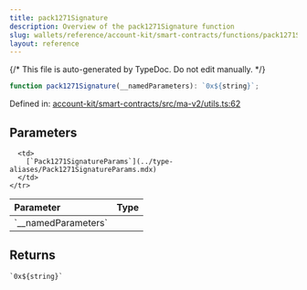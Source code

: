 ```yaml
---
title: pack1271Signature
description: Overview of the pack1271Signature function
slug: wallets/reference/account-kit/smart-contracts/functions/pack1271Signature
layout: reference
---
```


{/* This file is auto-generated by TypeDoc. Do not edit manually. */}

```ts
function pack1271Signature(__namedParameters): `0x${string}`;
```

Defined in: [account-kit/smart-contracts/src/ma-v2/utils.ts:62](https://github.com/alchemyplatform/aa-sdk/blob/c1a84188d03473acac2fdb49fb7cd7fdba73169b/account-kit/smart-contracts/src/ma-v2/utils.ts#L62)

## Parameters

<table>
  <thead>
    <tr>
      <th align="left">Parameter</th>
      <th align="left">Type</th>
    </tr>
  </thead>

  <tbody>
    <tr>
      <td>
        `__namedParameters`
      </td>

      <td>
        [`Pack1271SignatureParams`](../type-aliases/Pack1271SignatureParams.mdx)
      </td>
    </tr>

  </tbody>
</table>

## Returns

`` `0x${string}` ``
